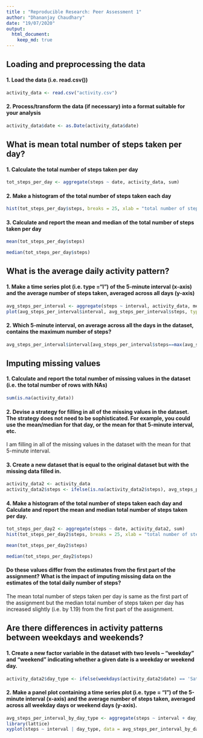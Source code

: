 ---
title : "Reproducible Research: Peer Assessment 1"
author: "Dhananjay Chaudhary"
date: "19/07/2020"
output: 
  html_document:
    keep_md: true
---


## Loading and preprocessing the data
#### 1. Load the data (i.e. read.csv())
```{r}
activity_data <- read.csv("activity.csv")
```
#### 2. Process/transform the data (if necessary) into a format suitable for your analysis
```{r}
activity_data$date <- as.Date(activity_data$date)
```


## What is mean total number of steps taken per day?
#### 1. Calculate the total number of steps taken per day
```{r}
tot_steps_per_day <- aggregate(steps ~ date, activity_data, sum)
```
#### 2. Make a histogram of the total number of steps taken each day
```{r}
hist(tot_steps_per_day$steps, breaks = 25, xlab = "total number of steps taken each day", main = "Histogram of the total number of steps taken each day")
```

#### 3. Calculate and report the mean and median of the total number of steps taken per day
```{r}
mean(tot_steps_per_day$steps)
```
```{r}
median(tot_steps_per_day$steps)
```


## What is the average daily activity pattern?
#### 1. Make a time series plot (i.e. type ="l") of the 5-minute interval (x-axis) and the average number of steps taken, averaged across all days (y-axis)
```{r}
avg_steps_per_interval <- aggregate(steps ~ interval, activity_data, mean)
plot(avg_steps_per_interval$interval, avg_steps_per_interval$steps, type = "l", xlab = "5-minute interval", ylab = "avg. no. of steps taken", main = "Time series plot")
```

#### 2. Which 5-minute interval, on average across all the days in the dataset, contains the maximum number of steps?
```{r}
avg_steps_per_interval$interval[avg_steps_per_interval$steps==max(avg_steps_per_interval$steps)]
```


## Imputing missing values
#### 1. Calculate and report the total number of missing values in the dataset (i.e. the total number of rows with NAs)
```{r}
sum(is.na(activity_data))
```
#### 2. Devise a strategy for filling in all of the missing values in the dataset. The strategy does not need to be sophisticated. For example, you could use the mean/median for that day, or the mean for that 5-minute interval, etc.
I am filling in all of the missing values in the dataset with the mean for that 5-minute interval.

#### 3. Create a new dataset that is equal to the original dataset but with the missing data filled in.
```{r}
activity_data2 <- activity_data
activity_data2$steps <- ifelse(is.na(activity_data2$steps), avg_steps_per_interval$steps[match(activity_data2$interval, avg_steps_per_interval$interval)], activity_data2$steps)
```
#### 4. Make a histogram of the total number of steps taken each day and Calculate and report the mean and median total number of steps taken per day.
```{r}
tot_steps_per_day2 <- aggregate(steps ~ date, activity_data2, sum)
hist(tot_steps_per_day2$steps, breaks = 25, xlab = "total number of steps taken each day", main = "Histogram of the total number of steps taken each day")
```
```{r}
mean(tot_steps_per_day2$steps)
```
```{r}
median(tot_steps_per_day2$steps)
```
#### Do these values differ from the estimates from the first part of the assignment? What is the impact of imputing missing data on the estimates of the total daily number of steps?
The mean total number of steps taken per day is same as the first part of the assignment but the median total number of steps taken per day has increased slightly (i.e. by 1.19) from the first part of the assignment.


## Are there differences in activity patterns between weekdays and weekends?
#### 1. Create a new factor variable in the dataset with two levels – “weekday” and “weekend” indicating whether a given date is a weekday or weekend day.
```{r}
activity_data2$day_type <- ifelse(weekdays(activity_data2$date) == 'Saturday' | weekdays(activity_data2$date) == 'Sunday', 'weekend', 'weekday')
```
#### 2. Make a panel plot containing a time series plot (i.e. type = "l") of the 5-minute interval (x-axis) and the average number of steps taken, averaged across all weekday days or weekend days (y-axis).
```{r}
avg_steps_per_interval_by_day_type <- aggregate(steps ~ interval + day_type, activity_data2, mean)
library(lattice)
xyplot(steps ~ interval | day_type, data = avg_steps_per_interval_by_day_type, layout = c(1, 2), type = "l", main = "Time series plot")
```